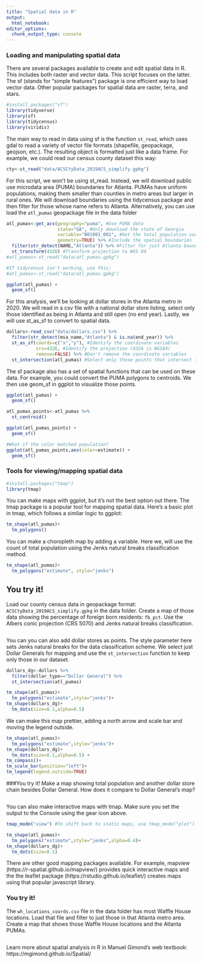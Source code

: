 ```yaml
---
title: "Spatial data in R"
output:
  html_notebook:
editor_options: 
  chunk_output_type: console
---
```

### Loading and manipulating spatial data

There are several packages available to create and edit spatial data in R. This includes both raster and vector data. This script focuses on the latter. The sf (stands for "simple features") package is one efficient way to load vector data. Other popular packages for spatial data are raster, terra, and stars.


```r
#install.packages("sf")
library(tidyverse)
library(sf)
library(tidycensus)
library(viridis)
```

The main way to read in data using sf is the function `st_read`, which uses gdal to read a variety of vector file formats (shapefile, geopackage, geojson, etc.). The resulting object is formatted just like a data frame. For example, we could read our census county dataset this way:

```r
cty<-st_read("data/ACSCtyData_2019ACS_simplify.gpkg")
```

For this script, we won't be using st_read. Instead, we will download public use microdata area (PUMA) boundaries for Atlanta. PUMAs have uniform populations, making them smaller than counties in metro areas but larger in rural ones. We will download boundaries using the tidycensus package and then filter for those whose name refers to Atlanta. Alternatively, you can use load the `atl_pumas` geopackage file in the data folder

```r
atl_pumas<-get_acs(geography="puma", #Use PUMA data
                   state="GA", #Only download the state of Georgia
                   variable="B01001_001", #Get the total population variable
                   geometry=TRUE) %>% #Include the spatial boundaries
  filter(str_detect(NAME,"Atlanta")) %>% #Filter for just Atlanta boundaries using the name
  st_transform(4326) #Transform projection to WGS 84
#atl_pumas<-st_read("data/atl_pumas.gpkg")

#If tidycensus isn't working, use this:
#atl_pumas<-st_read("data/atl_pumas.gpkg")

ggplot(atl_pumas) + 
  geom_sf()
```

For this analysis, we'll be looking at dollar stores in the Atlanta metro in 2020. We will read in a csv file with a national dollar store listing, select only those identified as being in Atlanta and still open (no end year). Lastly, we will use st_as_sf to convert to spatial data.

```r
dollars<-read_csv("data/dollars.csv") %>%
  filter(str_detect(msa_name,"Atlanta") & is.na(end_year)) %>%
  st_as_sf(coords=c("x","y"), #Identify the coordinate variables
           crs=4326, #Identify the projection (4326 is WGS84)
           remove=FALSE) %>% #Don't remove the coordinate variables
  st_intersection(atl_pumas) #Select only those points that intersect the pumas layer
```

The sf package also has a set of spatial functions that can be used on these data. For example, you could convert the PUMA polygons to centroids. We then use geom_sf in ggplot to visualize those points.

```r
ggplot(atl_pumas) + 
  geom_sf()

atl_pumas_points<-atl_pumas %>%
  st_centroid()

ggplot(atl_pumas_points) + 
  geom_sf()

#What if the color matched population?
ggplot(atl_pumas_points,aes(color=estimate)) + 
  geom_sf()
```


### Tools for viewing/mapping spatial data
```r
#install.packages("tmap")
library(tmap)
```

You can make maps with ggplot, but it's not the best option out there. The tmap package is a popular tool for mapping spatial data. Here's a basic plot in tmap, which follows a similar logic to ggplot:

```r
tm_shape(atl_pumas)+
  tm_polygons()
```

You can make a choropleth map by adding a variable. Here we, will use the count of total population using the Jenks natural breaks classification method.

```r
tm_shape(atl_pumas)+
  tm_polygons("estimate", style="jenks")
```

## You try it!
Load our county census data in geopackage format: `ACSCtyData_2019ACS_simplify.gpkg` in the data folder. Create a map of those data showing the percentage of foreign born residents: `fb_pct`. Use the Albers conic projection (CRS 5070) and Jenks natural breaks classification.

```r

```

You can you can also add dollar stores as points. The style parameter here sets Jenks natural breaks for the data classification scheme. We select just Dollar Generals for mapping and use the `st_intersection` function to keep only those in our dataset.

```r
dollars_dg<-dollars %>%
  filter(dollar_type=="Dollar General") %>%
  st_intersection(atl_pumas)

tm_shape(atl_pumas)+
  tm_polygons("estimate",style="jenks")+
tm_shape(dollars_dg)+
  tm_dots(size=0.1,alpha=0.5) 
```

We can make this map prettier, adding a north arrow and scale bar and moving the legend outside.

```r
tm_shape(atl_pumas)+
  tm_polygons("estimate",style="jenks")+
tm_shape(dollars_dg)+
  tm_dots(size=0.1,alpha=0.5) +
tm_compass()+
tm_scale_bar(position="left")+
tm_legend(legend.outside=TRUE)
```

###You try it!
Make a map showing total population and another dollar store chain besides Dollar General. How does it compare to Dollar General's map?
```r

```

You can also make interactive maps with tmap. Make sure you set the output to the Console using the gear icon above.

```r
tmap_mode("view") #To shift back to static maps, use tmap_mode("plot")

tm_shape(atl_pumas)+
  tm_polygons("estimate",style="jenks",alpha=0.4)+
tm_shape(dollars_dg)+
  tm_dots(size=0.1)
```

There are other good mapping packages available. For example, mapview (https://r-spatial.github.io/mapview/) provides quick interactive maps and the the leaflet package (https://rstudio.github.io/leaflet/) creates maps using that popular javascript library.

### You try it!

The `wh_locations_coords.csv` file in the data folder has most Waffle House locations. Load that file and filter to just those in that Atlanta metro area. Create a map that shows those Waffle House locations and the Atlanta PUMAs.

```r

```

Learn more about spatial analysis in R in Manuel Gimond's web textbook: https://mgimond.github.io/Spatial/